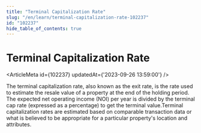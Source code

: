 ```yaml
---
title: "Terminal Capitalization Rate"
slug: "/en/learn/terminal-capitalization-rate-102237"
id: "102237"
hide_table_of_contents: true
---
```



# Terminal Capitalization Rate

<ArticleMeta id={102237} updatedAt={'2023-09-26 13:59:00'} />
<div className='border-solid border-b border-t-0 my-4 border-[var(--ifm-color-gray-300)]' />

The terminal capitalization rate, also known as the exit rate, is the rate used to estimate the resale value of a property at the end of the holding period. The expected net operating income (NOI) per year is divided by the terminal cap rate (expressed as a percentage) to get the terminal value.Terminal capitalization rates are estimated based on comparable transaction data or what is believed to be appropriate for a particular property's location and attributes.
